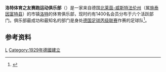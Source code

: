 {{Infobox football club 
| clubname   = 洛特 <br> VfL Lotte
| image      = [[File:Logo_SF_Lotte.svg|180px]] 
| fullname   = Verein für Laufspiele Sportfreunde<br> Lotte e.V. von 1929
| nickname   = 
| founded    = 1929年
| ground     = {{link-de|弗里默体育场|Frimo Stadion}}
| capacity   = 7,474
| chairman   = 汉斯-乌尔里希·斯塔特坎普
| manager    = 伊斯迈尔·阿塔兰
| league     = [[德國足球丙級聯賽|德國足球丙級聯賽]]
| season     = [[2016年至2017年德國足球丙級聯賽|2016–17]]
| position   = 德丙，第 12 位
| pattern_la1 = _whitelines
| pattern_b1  =
| pattern_ra1 = _whitelines
| pattern_sh1 =
| pattern_so1 =
| leftarm1    = 0000ff
| body1       = 0000ff
| rightarm1   = 0000ff
| shorts1     = 0000ff
| socks1      = 0000ff
| pattern_la2 = _blackline
| pattern_b2  =
| pattern_ra2 = _blackline
| leftarm2    = ff5700
| body2       = ff5700
| rightarm2   = ff5700
| shorts2     = ffffff
| socks2      = ff5700
| current     = 
}}
'''洛特体育之友赛跑运动俱乐部'''（{{lang-de|'''VfL Sportfreunde Lotte'''}}）是一家来自德国[[北莱茵-威斯特法伦州|北莱茵-威斯特法伦州]]{{link-de|特克伦堡乡|Tecklenburger Land}}（属[[施泰因富特县|施泰因富特县]]）的市镇[[洛特|洛特]]的体育俱乐部，现时约有1400名会员分布于六个活跃部门。俱乐部最成功和最知名的部门是身处[[德国足球丙级联赛|德国足球丙级联赛]]作赛的足球队<ref>{{cite web|title=Regensburg, Lotte und Zwickau steigen in die 3. Liga auf|url=http://www.eurosport.de/fussball/regensburg-zuruck-in-der-dritten-liga_sto5626615/story.shtml|accessdate=29 May 2016|language=de|archive-date=2019-12-08|archive-url=https://web.archive.org/web/20191208070214/https://www.eurosport.de/fussball/regensburg-zuruck-in-der-dritten-liga_sto5626615/story.shtml|dead-url=no}}</ref>。

==参考资料==
{{reflist}}

[[Category:德國足球俱樂部|L]]
[[Category:1929年德國建立|Category:1929年德國建立]]